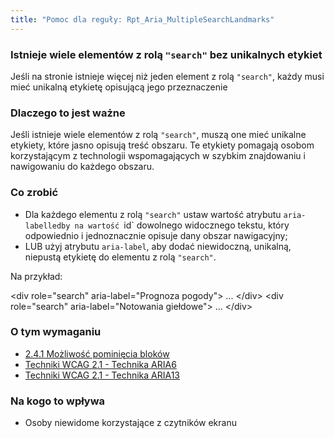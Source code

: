 ```yaml
---
title: "Pomoc dla reguły: Rpt_Aria_MultipleSearchLandmarks"
---
```


<div className="toolHelp">
<Row>
<Column colLg={16} colMd={8} colSm={4} className="toolHead">

### Istnieje wiele elementów z rolą `"search"` bez unikalnych etykiet

<div id="locLevel"></div>

Jeśli na stronie istnieje więcej niż jeden element z rolą `"search"`, każdy musi mieć unikalną etykietę opisującą jego przeznaczenie

</Column>
</Row>
<Row>
<Column colLg={11} colMd={5} colSm={4} className="toolMain">

### Dlaczego to jest ważne

Jeśli istnieje wiele elementów z rolą `"search"`, muszą one mieć unikalne etykiety, które jasno opisują treść obszaru. Te etykiety pomagają osobom korzystającym z technologii wspomagających w szybkim znajdowaniu i nawigowaniu do każdego obszaru.

<div id="locSnippet"></div>

### Co zrobić

* Dla każdego elementu z rolą `"search"` ustaw wartość atrybutu `aria-labelledby na wartość `id` dowolnego widocznego tekstu, który odpowiednio i jednoznacznie opisuje dany obszar nawigacyjny;
* LUB użyj atrybutu `aria-label`, aby dodać niewidoczną, unikalną, niepustą etykietę do elementu z rolą `"search"`.

Na przykład:

<CodeSnippet type="multi" light={true}>&lt;div role="search" aria-label="Prognoza pogody"&gt;
...
&lt;/div&gt;
&lt;div role="search" aria-label="Notowania giełdowe"&gt;
...
&lt;/div&gt;</CodeSnippet>

</Column>
<Column colLg={5} colMd={3} colSm={4} className="toolLeft">

### O tym wymaganiu

* [2.4.1 Możliwość pominięcia bloków](http://www.ibm.com/able/guidelines/ci162/bypass_blocks.html)
* [Techniki WCAG 2.1 - Technika ARIA6](https://www.w3.org/WAI/WCAG21/Techniques/aria/ARIA6)
* [Techniki WCAG 2.1 - Technika ARIA13](https://www.w3.org/WAI/WCAG21/Techniques/aria/ARIA13)

### Na kogo to wpływa
* Osoby niewidome korzystające z czytników ekranu

</Column>
</Row>
</div>

